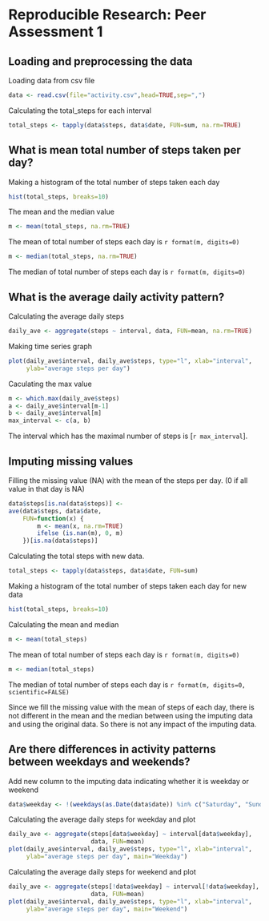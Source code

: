 # Reproducible Research: Peer Assessment 1


## Loading and preprocessing the data
Loading data from csv file
```r
data <- read.csv(file="activity.csv",head=TRUE,sep=",")
```

Calculating the total_steps for each interval
```r
total_steps <- tapply(data$steps, data$date, FUN=sum, na.rm=TRUE)
```

## What is mean total number of steps taken per day?
Making a histogram of the total number of steps taken each day
```r
hist(total_steps, breaks=10)
```

The mean and the median value
```r
m <- mean(total_steps, na.rm=TRUE)
```
The mean of total number of steps each day is `r format(m, digits=0)`

```r
m <- median(total_steps, na.rm=TRUE)
```
The median of total number of steps each day is `r format(m, digits=0)`

## What is the average daily activity pattern?
Calculating the average daily steps
```r
daily_ave <- aggregate(steps ~ interval, data, FUN=mean, na.rm=TRUE)
```

Making time series graph
```r
plot(daily_ave$interval, daily_ave$steps, type="l", xlab="interval",
     ylab="average steps per day")
```

Caculating the max value
```r
m <- which.max(daily_ave$steps)
a <- daily_ave$interval[m-1]
b <- daily_ave$interval[m]
max_interval <- c(a, b)
```
The interval which has the maximal number of steps is [`r max_interval`].

## Imputing missing values
Filling the missing value (NA) with the mean of the steps per day. (0 if all value in that day is NA)
```r
data$steps[is.na(data$steps)] <-
ave(data$steps, data$date, 
    FUN=function(x) {
        m <- mean(x, na.rm=TRUE)
        ifelse (is.nan(m), 0, m)
    })[is.na(data$steps)]
```

Calculating the total steps with new data.
```r
total_steps <- tapply(data$steps, data$date, FUN=sum)
```

Making a histogram of the total number of steps taken each day for new data
```r
hist(total_steps, breaks=10)
```

Calculating the mean and median
```r
m <- mean(total_steps)
```
The mean of total number of steps each day is `r format(m, digits=0)`

```r
m <- median(total_steps)
```
The median of total number of steps each day is `r format(m, digits=0, scientific=FALSE)`

Since we fill the missing value with the mean of steps of each day, there is not different in the mean and the median between using the imputing data and using the original data. So there is not any impact of the imputing data.

## Are there differences in activity patterns between weekdays and weekends?
Add new column to the imputing data indicating whether it is weekday or weekend
```r
data$weekday <- !(weekdays(as.Date(data$date)) %in% c("Saturday", "Sunday"))
```

Calculating the average daily steps for weekday and plot
```r
daily_ave <- aggregate(steps[data$weekday] ~ interval[data$weekday], 
                       data, FUN=mean)
plot(daily_ave$interval, daily_ave$steps, type="l", xlab="interval",
     ylab="average steps per day", main="Weekday")
```

Calculating the average daily steps for weekend and plot
```r
daily_ave <- aggregate(steps[!data$weekday] ~ interval[!data$weekday], 
                       data, FUN=mean)
plot(daily_ave$interval, daily_ave$steps, type="l", xlab="interval",
     ylab="average steps per day", main="Weekend")
```
